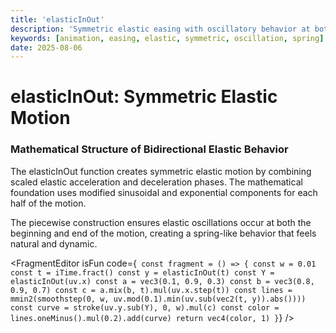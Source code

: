 ```yaml
---
title: 'elasticInOut'
description: 'Symmetric elastic easing with oscillatory behavior at both acceleration and deceleration phases'
keywords: [animation, easing, elastic, symmetric, oscillation, spring]
date: 2025-08-06
---
```



# elasticInOut: Symmetric Elastic Motion

### Mathematical Structure of Bidirectional Elastic Behavior

The elasticInOut function creates symmetric elastic motion by combining scaled elastic acceleration and deceleration phases. The mathematical foundation uses modified sinusoidal and exponential components for each half of the motion.

The piecewise construction ensures elastic oscillations occur at both the beginning and end of the motion, creating a spring-like behavior that feels natural and dynamic.

<FragmentEditor
        isFun
        code={`
const fragment = () => {
    const w = 0.01
    const t = iTime.fract()
    const y = elasticInOut(t)
    const Y = elasticInOut(uv.x)
    const a = vec3(0.1, 0.9, 0.3)
    const b = vec3(0.8, 0.9, 0.7)
    const c = a.mix(b, t).mul(uv.x.step(t))
    const lines = mmin2(smoothstep(0, w, uv.mod(0.1).min(uv.sub(vec2(t, y)).abs())))
    const curve = stroke(uv.y.sub(Y), 0, w).mul(c)
    const color = lines.oneMinus().mul(0.2).add(curve)
    return vec4(color, 1)
}`}
/>
